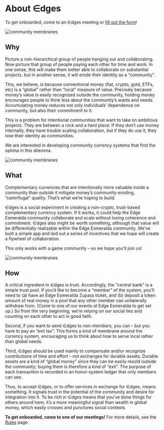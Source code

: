 # About ∈dges

To get onboarded, come to an ∈dges meeting or [fill out the form](/onboard)!

![community membranes](/circles.png)

## Why

Picture a non-hierarchical group of people hanging out and collaborating. Now picture that group of people paying each other for time and work. In one sense, this will make them better able to collaborate on substantial projects, but in another sense, it will erode their identity as a “community”.

This, we believe, is because conventional money (fiat, crypto, gold, ETFs, etc) is a “global” rather than “local” measure of value. Precisely because money’s value is easily recognized outside the community, holding money encourages people to think less about the community’s wants and needs. Accumulating money reduces not only individuals’ dependence on community, but also their commitment to it.

This is a problem for intentional communities that want to take on ambitious projects. They are between a rock and a hard place: If they don’t use money internally, they have trouble scaling collaboration, but if they do use it, they lose their identity as communities.

We are interested in developing community currency systems that find the optima in this dilemma.

![community membranes](/circles.png)

## What

Complementary currencies that are intentionally more valuable *inside* a community than *outside* it mitigate money’s community-eroding, “centrifugal” quality. That’s what we’re hoping to build.

∈dges is a social experiment in creating a non-crypto, trust-based complementary currency system. If it works, it could help the Edge Esmeralda community collaborate and scale without losing coherence and commitment. ∈dges also might be worth something, although that value will be differentially realizable *within* the Edge Esmeralda community. We’ve built a simple app and laid out a series of incentives that we hope will create a flywheel of collaboration.

This only works with a game community – so we hope you’ll join us!

![community membranes](/circles.png)

## How

A critical ingredient in ∈dges is trust. Accordingly, the “central bank” is a simple trust pool. If you’d like to become a “member” of the system, you’ll need to (a) have an Edge Esmeralda Zupass ticket, and (b) deposit a token amount of real money in a pool that any other member can unilaterally withdraw from. (Come to one of our events at Edge Esmeralda to get set up.) So from the very beginning, we’re relying on our social ties and counting on each other to act in good faith.

Second, if you want to send ∈dges to non-members, you can – but you have to pay an “exit tax”. This forms a kind of membrane around the currency system, encouraging us to think about how to serve local rather than global needs.

Third, ∈dges should be used mainly to compensate and/or recognize contributions of time and effort – not exchanges for durable assets. Durable assets are a kind of “global money” since they can be easily resold outside the community; buying them is therefore a kind of “exit”. The purpose of each transaction is recorded in an honor-system ledger that only members can see.

Thus, to accept ∈dges, or to offer services in exchange for ∈dges, means something. It signals trust in the potential of the community and desire for integration into it. To be rich in ∈dges means that you’ve done things for others around here; it’s a more meaningful signal than wealth in global money, which easily crosses and punctures social contexts.

**To get onboarded, come to one of our meetings!** For more details, see the [Rules](/rules) page.
